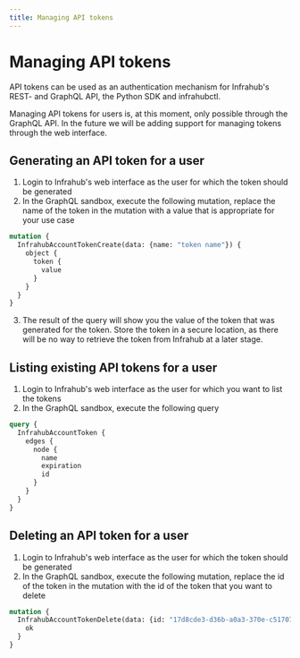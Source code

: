```yaml
---
title: Managing API tokens
---
```


# Managing API tokens

API tokens can be used as an authentication mechanism for Infrahub's REST- and GraphQL API, the Python SDK and infrahubctl.

Managing API tokens for users is, at this moment, only possible through the GraphQL API. In the future we will be adding support for managing tokens through the web interface.

## Generating an API token for a user

1. Login to Infrahub's web interface as the user for which the token should be generated
2. In the GraphQL sandbox, execute the following mutation, replace the name of the token in the mutation with a value that is appropriate for your use case

```graphql
mutation {
  InfrahubAccountTokenCreate(data: {name: "token name"}) {
    object {
      token {
        value
      }
    }
  }
}
```

3. The result of the query will show you the value of the token that was generated for the token. Store the token in a secure location, as there will be no way to retrieve the token from Infrahub at a later stage.

## Listing existing API tokens for a user

1. Login to Infrahub's web interface as the user for which you want to list the tokens
2. In the GraphQL sandbox, execute the following query

```graphql
query {
  InfrahubAccountToken {
    edges {
      node {
        name
        expiration
        id
      }
    }
  }
}
```

## Deleting an API token for a user

1. Login to Infrahub's web interface as the user for which the token should be generated
2. In the GraphQL sandbox, execute the following mutation, replace the id of the token in the mutation with the id of the token that you want to delete

```graphql
mutation {
  InfrahubAccountTokenDelete(data: {id: "17d8cde3-d36b-a0a3-370e-c51707234f19"}) {
    ok
  }
}
```
